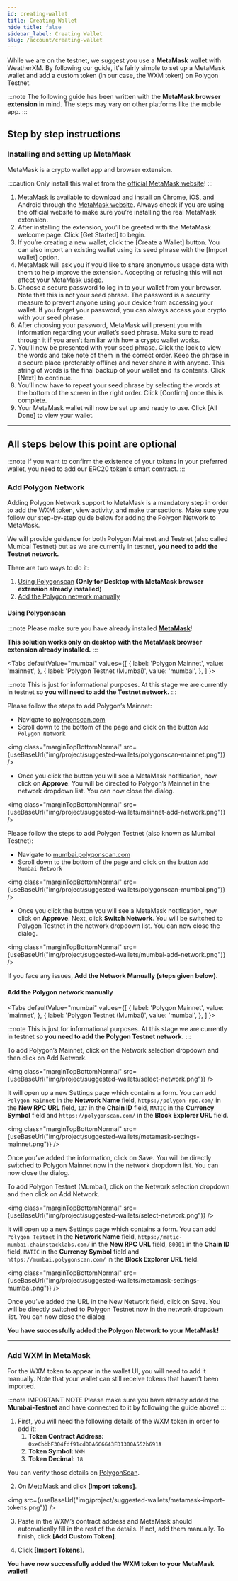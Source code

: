 ```yaml
---
id: creating-wallet
title: Creating Wallet
hide_title: false
sidebar_label: Creating Wallet
slug: /account/creating-wallet
---
```



While we are on the testnet, we suggest you use a **MetaMask** wallet with WeatherXM. By following our guide, it's
fairly simple to set up a MetaMask wallet and add a custom token (in our case, the WXM token) on Polygon Testnet.

:::note
The following guide has been written with the **MetaMask browser extension** in mind.
The steps may vary on other platforms like the mobile app.
:::

## Step by step instructions


### Installing and setting up MetaMask

MetaMask is a crypto wallet app and browser extension.

:::caution
Only install this wallet from the [official MetaMask website](https://metamask.io/download/)!
:::

1. MetaMask is available to download and install on Chrome, iOS, and Android through the [MetaMask website](https://metamask.io/download/).
Always check if you are using the official website to make sure you’re installing the real MetaMask extension.
1. After installing the extension, you’ll be greeted with the MetaMask welcome page. Click [Get Started] to begin.
1. If you’re creating a new wallet, click the [Create a Wallet] button. You can also import an existing wallet using its seed phrase with the [Import wallet] option.
1. MetaMask will ask you if you’d like to share anonymous usage data with them to help improve the extension. Accepting or refusing this will not affect your MetaMask usage.
1. Choose a secure password to log in to your wallet from your browser. Note that this is not your seed phrase. The password is a security measure to prevent anyone using your device from accessing your wallet.
  If you forget your password, you can always access your crypto with your seed phrase.
1. After choosing your password, MetaMask will present you with information regarding your wallet’s seed phrase. Make sure to read through it if you aren’t familiar with how a crypto wallet works.
1. You’ll now be presented with your seed phrase. Click the lock to view the words and take note of them in the correct order. Keep the phrase in a secure place (preferably offline) and never share it with anyone.
  This string of words is the final backup of your wallet and its contents. Click [Next] to continue.
1. You’ll now have to repeat your seed phrase by selecting the words at the bottom of the screen in the right order. Click [Confirm] once this is complete.
1. Your MetaMask wallet will now be set up and ready to use. Click [All Done] to view your wallet.

<hr/>

## All steps below this point are optional

:::note
If you want to confirm the existence of your tokens in your preferred wallet, you need to add our ERC20 token's smart contract.
:::

### Add Polygon Network

Adding Polygon Network support to MetaMask is a mandatory step in order to add the WXM token, view activity, and make transactions.
Make sure you follow our step-by-step guide below for adding the Polygon Network to MetaMask.

We will provide guidance for both Polygon Mainnet and Testnet (also called Mumbai Testnet) but
as we are currently in testnet, **you need to add the Testnet network.**

There are two ways to do it:

1. [Using Polygonscan](/wallet/creating-wallet#using-polygonscan) **(Only for Desktop with MetaMask browser extension already installed)**
1. [Add the Polygon network manually](/wallet/creating-wallet#add-the-polygon-network-manually)

#### Using Polygonscan

:::note
Please make sure you have already installed **[MetaMask](https://metamask.io/)**!

**This solution works only on desktop with the MetaMask browser extension already installed.**
:::

<Tabs
  defaultValue="mumbai"
  values={[
    { label: 'Polygon Mainnet', value: 'mainnet', },
    { label: 'Polygon Testnet (Mumbai)', value: 'mumbai', },
  ]
}>

<TabItem value="mainnet">

:::note
This is just for informational purposes. At this stage we are currently in testnet so **you will need to add the Testnet network.**
:::

Please follow the steps to add Polygon’s Mainnet:

- Navigate to [polygonscan.com](https://polygonscan.com/)
- Scroll down to the bottom of the page and click on the button `Add Polygon Network`

<img class="marginTopBottomNormal" src={useBaseUrl("img/project/suggested-wallets/polygonscan-mainnet.png")} />

- Once you click the button you will see a MetaMask notification, now click on **Approve**.
You will be directed to Polygon’s Mainnet in the network dropdown list. You can now close the dialog.

<img class="marginTopBottomNormal" src={useBaseUrl("img/project/suggested-wallets/mainnet-add-network.png")} />

</TabItem>

<TabItem value="mumbai">

Please follow the steps to add Polygon Testnet (also known as Mumbai Testnet):

- Navigate to [mumbai.polygonscan.com](https://mumbai.polygonscan.com/)
- Scroll down to the bottom of the page and click on the button `Add Mumbai Network`

<img class="marginTopBottomNormal" src={useBaseUrl("img/project/suggested-wallets/polygonscan-mumbai.png")} />

- Once you click the button you will see a MetaMask notification, now click on **Approve**.
Next, click **Switch Network**.
You will be switched to Polygon Testnet in the network dropdown list. You can now close the dialog.

<img class="marginTopBottomNormal" src={useBaseUrl("img/project/suggested-wallets/mumbai-add-network.png")} />

</TabItem>

</Tabs>

If you face any issues, **Add the Network Manually (steps given below).**

#### Add the Polygon network manually

<Tabs
  defaultValue="mumbai"
  values={[
    { label: 'Polygon Mainnet', value: 'mainnet', },
    { label: 'Polygon Testnet (Mumbai)', value: 'mumbai', },
  ]
}>

<TabItem value="mainnet">

:::note
This is just for informational purposes. At this stage we are currently in testnet so **you need to add the Polygon Testnet network.**
:::

To add Polygon’s Mainnet, click on the Network selection dropdown and then click on Add Network.

<img class="marginTopBottomNormal" src={useBaseUrl("img/project/suggested-wallets/select-network.png")} />

It will open up a new Settings page which contains a form. You can add `Polygon Mainnet` in the **Network Name** field, `https://polygon-rpc.com/` in the **New RPC URL** field, `137` in the **Chain ID** field, `MATIC` in the **Currency Symbol** field and `https://polygonscan.com/` in the **Block Explorer URL** field.

<img class="marginTopBottomNormal" src={useBaseUrl("img/project/suggested-wallets/metamask-settings-mainnet.png")} />

Once you’ve added the information, click on Save. You will be directly switched to Polygon Mainnet now in the network dropdown list. You can now close the dialog.
</TabItem>

<TabItem value="mumbai">

To add Polygon Testnet (Mumbai), click on the Network selection dropdown and then click on Add Network.

<img class="marginTopBottomNormal" src={useBaseUrl("img/project/suggested-wallets/select-network.png")} />

It will open up a new Settings page which contains a form. You can add `Polygon Testnet` in the **Network Name** field, `https://matic-mumbai.chainstacklabs.com/` in the **New RPC URL** field, `80001` in the **Chain ID** field, `MATIC` in the **Currency Symbol** field and `https://mumbai.polygonscan.com/` in the **Block Explorer URL** field.

<img class="marginTopBottomNormal" src={useBaseUrl("img/project/suggested-wallets/metamask-settings-mumbai.png")} />

Once you’ve added the URL in the New Network field, click on Save. You will be directly switched to Polygon Testnet now in the network dropdown list. You can now close the dialog.
</TabItem>
</Tabs>

**You have successfully added the Polygon Network to your MetaMask!**

<hr/>

### Add WXM in MetaMask

For the WXM token to appear in the wallet UI, you will need to add it manually.
Note that your wallet can still receive tokens that haven’t been imported.

:::note IMPORTANT NOTE
Please make sure you have already added the **Mumbai-Testnet** and have connected to it by following the guide above!
:::

1. First, you will need the following details of the WXM token in order to add it:
    1. **Token Contract Address:** ``0xeCbbbF304fdf91cdDDA6C6643ED1300A552b691A``
    1. **Token Symbol:** ``WXM``
    1. **Token Decimal:** ``18``

You can verify those details on [PolygonScan](https://mumbai.polygonscan.com/token/0xecbbbf304fdf91cddda6c6643ed1300a552b691a).

2. On MetaMask and click **[Import tokens]**.

<img src={useBaseUrl("img/project/suggested-wallets/metamask-import-tokens.png")} />

3. Paste in the WXM’s contract address and MetaMask should automatically fill in the rest of the details. If not, add them manually. To finish, click **[Add Custom Token]**.

4. Click **[Import Tokens]**.

**You have now successfully added the WXM token to your MetaMask wallet!**
